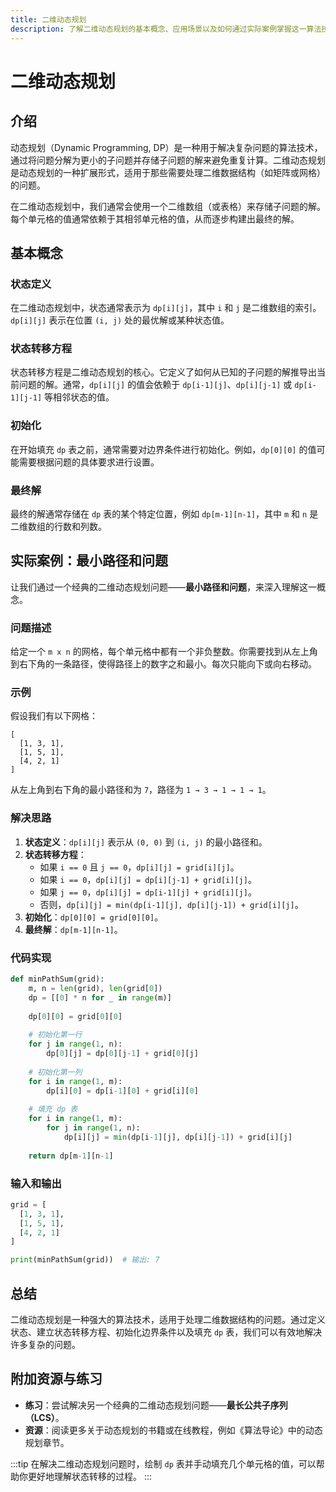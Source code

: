 ```yaml
---
title: 二维动态规划
description: 了解二维动态规划的基本概念、应用场景以及如何通过实际案例掌握这一算法技巧。
---
```


# 二维动态规划

## 介绍

动态规划（Dynamic Programming, DP）是一种用于解决复杂问题的算法技术，通过将问题分解为更小的子问题并存储子问题的解来避免重复计算。二维动态规划是动态规划的一种扩展形式，适用于那些需要处理二维数据结构（如矩阵或网格）的问题。

在二维动态规划中，我们通常会使用一个二维数组（或表格）来存储子问题的解。每个单元格的值通常依赖于其相邻单元格的值，从而逐步构建出最终的解。

## 基本概念

### 状态定义

在二维动态规划中，状态通常表示为 `dp[i][j]`，其中 `i` 和 `j` 是二维数组的索引。`dp[i][j]` 表示在位置 `(i, j)` 处的最优解或某种状态值。

### 状态转移方程

状态转移方程是二维动态规划的核心。它定义了如何从已知的子问题的解推导出当前问题的解。通常，`dp[i][j]` 的值会依赖于 `dp[i-1][j]`、`dp[i][j-1]` 或 `dp[i-1][j-1]` 等相邻状态的值。

### 初始化

在开始填充 `dp` 表之前，通常需要对边界条件进行初始化。例如，`dp[0][0]` 的值可能需要根据问题的具体要求进行设置。

### 最终解

最终的解通常存储在 `dp` 表的某个特定位置，例如 `dp[m-1][n-1]`，其中 `m` 和 `n` 是二维数组的行数和列数。

## 实际案例：最小路径和问题

让我们通过一个经典的二维动态规划问题——**最小路径和问题**，来深入理解这一概念。

### 问题描述

给定一个 `m x n` 的网格，每个单元格中都有一个非负整数。你需要找到从左上角到右下角的一条路径，使得路径上的数字之和最小。每次只能向下或向右移动。

### 示例

假设我们有以下网格：

```
[
  [1, 3, 1],
  [1, 5, 1],
  [4, 2, 1]
]
```

从左上角到右下角的最小路径和为 `7`，路径为 `1 → 3 → 1 → 1 → 1`。

### 解决思路

1. **状态定义**：`dp[i][j]` 表示从 `(0, 0)` 到 `(i, j)` 的最小路径和。
2. **状态转移方程**：
   - 如果 `i == 0` 且 `j == 0`，`dp[i][j] = grid[i][j]`。
   - 如果 `i == 0`，`dp[i][j] = dp[i][j-1] + grid[i][j]`。
   - 如果 `j == 0`，`dp[i][j] = dp[i-1][j] + grid[i][j]`。
   - 否则，`dp[i][j] = min(dp[i-1][j], dp[i][j-1]) + grid[i][j]`。
3. **初始化**：`dp[0][0] = grid[0][0]`。
4. **最终解**：`dp[m-1][n-1]`。

### 代码实现

```python
def minPathSum(grid):
    m, n = len(grid), len(grid[0])
    dp = [[0] * n for _ in range(m)]
    
    dp[0][0] = grid[0][0]
    
    # 初始化第一行
    for j in range(1, n):
        dp[0][j] = dp[0][j-1] + grid[0][j]
    
    # 初始化第一列
    for i in range(1, m):
        dp[i][0] = dp[i-1][0] + grid[i][0]
    
    # 填充 dp 表
    for i in range(1, m):
        for j in range(1, n):
            dp[i][j] = min(dp[i-1][j], dp[i][j-1]) + grid[i][j]
    
    return dp[m-1][n-1]
```

### 输入和输出

```python
grid = [
  [1, 3, 1],
  [1, 5, 1],
  [4, 2, 1]
]

print(minPathSum(grid))  # 输出: 7
```

## 总结

二维动态规划是一种强大的算法技术，适用于处理二维数据结构的问题。通过定义状态、建立状态转移方程、初始化边界条件以及填充 `dp` 表，我们可以有效地解决许多复杂的问题。

## 附加资源与练习

- **练习**：尝试解决另一个经典的二维动态规划问题——**最长公共子序列（LCS）**。
- **资源**：阅读更多关于动态规划的书籍或在线教程，例如《算法导论》中的动态规划章节。

:::tip
在解决二维动态规划问题时，绘制 `dp` 表并手动填充几个单元格的值，可以帮助你更好地理解状态转移的过程。
:::